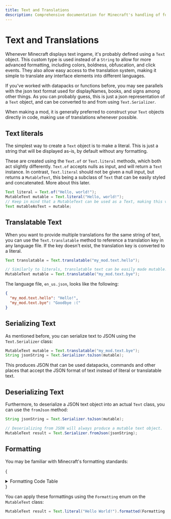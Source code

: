 ```yaml
---
title: Text and Translations
description: Comprehensive documentation for Minecraft's handling of formatted text and translations.
---
```



# Text and Translations

Whenever Minecraft displays text ingame, it's probably defined using a `Text` object.
This custom type is used instead of a `String` to allow for more advanced formatting,
including colors, boldness, obfuscation, and click events. They also allow easy access
to the translation system, making it simple to translate any interface elements into
different languages.

If you've worked with datapacks or functions before, you may see parallels with the
json text format used for displayNames, books, and signs among other things. As you
can probably guess, this is just a json representation of a `Text` object, and can be
converted to and from using `Text.Serializer`.

When making a mod, it is generally preferred to construct your `Text` objects directly
in code, making use of translations whenever possible.

## Text literals

The simplest way to create a `Text` object is to make a literal. This is just a string
that will be displayed as-is, by default without any formatting.

These are created using the `Text.of` or `Text.literal` methods, which both act slightly
differently. `Text.of` accepts nulls as input, and will return a `Text` instance. In
contrast, `Text.literal` should not be given a null input, but returns a `MutableText`,
this being a subclass of `Text` that can be easily styled and concatenated. More about
this later.

```java
Text literal = Text.of("Hello, world!");
MutableText mutable = Text.literal("Hello, world!");
// Keep in mind that a MutableText can be used as a Text, making this valid:
Text mutableAsText = mutable;
```

## Translatable Text

When you want to provide multiple translations for the same string of text, you can use the `Text.translatable` method to reference a translation key in any language file. If the key doesn't exist, the translation key is converted to a literal.

```java
Text translatable = Text.translatable("my_mod.text.hello");

// Similarly to literals, translatable text can be easily made mutable.
MutableText mutable = Text.translatable("my_mod.text.bye");
```

The language file, `en_us.json`, looks like the following:

```json
{
  "my_mod.text.hello": "Hello!",
  "my_mod.text.bye": "Goodbye :("
}
```

## Serializing Text

As mentioned before, you can serialize text to JSON using the `Text.Serializer` class:

```java
MutableText mutable = Text.translatable("my_mod.text.bye");
String jsonString = Text.Serializer.toJson(mutable);
```

This produces JSON that can be used datapacks, commands and other places that accept the JSON format of text instead of literal or translatable text.

## Deserializing Text

Furthermore, to deserialize a JSON text object into an actual `Text` class, you can use the `fromJson` method:

```java
String jsonString = Text.Serializer.toJson(mutable);

// Deserializing from JSON will always produce a mutable text object.
MutableText result = Text.Serializer.fromJson(jsonString);
```

## Formatting

You may be familiar with Minecraft's formatting standards:

{<details>

  <summary>Formatting Code Table</summary>
  <table>
    <tr><th>Color</th><th>Name</th><th>Chat Code</th><th>MOTD Code</th><th>Hex Code</th></tr>
    <tr><td><ColorSwatch color="#000000" /></td><td>Black (black)</td><td>§0</td><td>\u00A70</td><td>#000000</td></tr>
    <tr><td><ColorSwatch color="#0000AA" /></td><td>Dark Blue (dark_blue)</td><td>§1</td><td>\u00A71</td><td>#0000AA</td></tr>
    <tr><td><ColorSwatch color="#00AA00" /></td><td>Dark Green (dark_green)</td><td>§2</td><td>\u00A72</td><td>#00AA00</td></tr>
    <tr><td><ColorSwatch color="#00AAAA" /></td><td>Dark Aqua (dark_aqua)</td><td>§3</td><td>\u00A73</td><td>#00AAAA</td></tr>
    <tr><td><ColorSwatch color="#AA0000" /></td><td>Dark Red (dark_red)</td><td>§4</td><td>\u00A74</td><td>#AA0000</td></tr>
    <tr><td><ColorSwatch color="#AA00AA" /></td><td>Dark Purple (dark_purple)</td><td>§5</td><td>\u00A75</td><td>#AA00AA</td></tr>
    <tr><td><ColorSwatch color="#FFAA00" /></td><td>Gold (gold)</td><td>§6</td><td>\u00A76</td><td>#FFAA00</td></tr>
    <tr><td><ColorSwatch color="#AAAAAA"/></td><td>Gray (gray)</td><td>§7</td><td>\u00A77</td><td>#AAAAAA</td></tr>
    <tr><td><ColorSwatch color="#555555" /></td><td>Dark Gray (dark_gray)</td><td>§8</td><td>\u00A78</td><td>#555555</td></tr>
    <tr><td><ColorSwatch color="#5555FF" /></td><td>Blue (blue)</td><td>§9</td><td>\u00A79</td><td>#5555FF</td></tr>
    <tr><td><ColorSwatch color="#55FF55" /></td><td>Green (green)</td><td>§a</td><td>\u00A7a</td><td>#55FF55</td></tr>
    <tr><td><ColorSwatch color="#55FFFF" /></td><td>Aqua (aqua)</td><td>§b</td><td>\u00A7b</td><td>#55FFFF</td></tr>
    <tr><td><ColorSwatch color="#FF5555" /></td><td>Red (red)</td><td>§c</td><td>\u00A7c</td><td>#FF5555</td></tr>
    <tr><td><ColorSwatch color="#FF55FF" /></td><td>Light Purple (light_purple)</td><td>§d</td><td>\u00A7d</td><td>#FF55FF</td></tr>
    <tr><td><ColorSwatch color="#FFFF55" /></td><td>Yellow (yellow)</td><td>§e</td><td>\u00A7e</td><td>#FFFF55</td></tr>
    <tr><td><ColorSwatch color="#FFFFFF" /></td><td>White (white)</td><td>§f</td><td>\u00A7f</td><td>#FFFFFF</td></tr>
    <tr><td></td><td>Reset</td><td>§r</td><td></td><td></td></tr>
    <tr><td></td><td>**Bold**</td><td>§l</td><td></td><td></td></tr>
    <tr><td></td><td>~~Strikethrough~~</td><td>§m</td><td></td><td></td></tr>
    <tr><td></td><td><u>Underline</u></td><td>§n</td><td></td><td></td></tr>
    <tr><td></td><td>*Italic*</td><td>§o</td><td></td><td></td></tr>
    <tr><td></td><td>Obfuscated</td><td>§k</td><td></td><td></td></tr>
  </table>
  
  
</details>}

You can apply these formattings using the `Formatting` enum on the `MutableText` class:

```java
MutableText result = Text.literal("Hello World!").formatted(Formatting.AQUA, Formatting.BOLD, Formatting.UNDERLINE);
```

